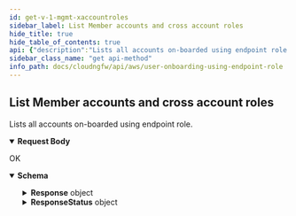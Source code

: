 ```yaml
---
id: get-v-1-mgmt-xaccountroles
sidebar_label: List Member accounts and cross account roles
hide_title: true
hide_table_of_contents: true
api: {"description":"Lists all accounts on-boarded using endpoint role.          \n","operationId":"get-v1-mgmt-xaccountroles","parameters":[],"requestBody":{"content":{"application/json":{"schema":{"additionalProperties":false,"properties":{"MaxResults":{"default":1024,"description":"The maximum number of accounts you want Cloud NGFW to return for this request. \n","maximum":1024,"minimum":1,"title":"Maxresults","type":"integer"},"NextToken":{"description":"If the number of accounts for retrieval exceeds the maximum you requested, Cloud NGFW returns a NextToken value in response. To retrieve the next batch of accounts, use this token in your next request.\n","maxLength":2048,"minLength":1,"pattern":"^[-0-9A-Za-z:\\/+=]+$","title":"Nexttoken","type":"string"}},"title":"ListXAccountRolesRequest","type":"object"}}}},"responses":{"200":{"content":{"application/json":{"schema":{"additionalProperties":false,"properties":{"Response":{"description":"The API call response.\n","additionalProperties":false,"properties":{"AccountIds":{"description":"The unique ID of the account.\n","items":{"maxLength":12,"pattern":"^$|^[0-9]+$","type":"string"},"title":"Accountids","type":"array"},"NextToken":{"description":"If the number of accounts for retrieval exceeds the maximum you requested, Cloud NGFW returns a NextToken value in response. To retrieve the next batch of accounts, use this token in your next request.\n","maxLength":2048,"minLength":1,"pattern":"^[-0-9A-Za-z:\\/+=]+$","title":"Nexttoken","type":"string"}},"title":"ResponseData","type":"object"},"ResponseStatus":{"description":"The API call response status.\n","additionalProperties":false,"properties":{"ErrorCode":{"default":0,"description":"Default value of a successful response is 0. Any other number indicates an error code.  \n\n400—HTTP bad request\n* InvalidOperationException—Operation failed because it is not valid. For example, when you delete an NGFW or rulestack in use.\n* InvalidRequestException—Operation failed due to invalid request. For example, unsupported parameter name or value in the request.\n* LimitExceededException—Operation failed due to violation in limit settings.\n* ResourceNotFoundException—Unable to locate a resource using the parameters you provided.\n* ThrottlingException—Operation failed due to throttling limitations.   \n\n500—Bad request \n* InternalServerError—Your request is valid but Cloud NGFW could not perform the operation due to a system issue.\n","title":"Errorcode","type":"integer"},"Reason":{"description":"The error description\n","title":"Reason","type":"string"}},"title":"Result","type":"object"}},"title":"ListXAccountRolesResponse","type":"object"}}},"description":"OK"}},"tags":["UserOnboarding-MemberAccounts"],"method":"get","path":"/v1/mgmt/xaccountroles","servers":[{"url":"https://api.us-east-1.aws.cloudngfw.paloaltonetworks.com"}],"jsonRequestBodyExample":{"MaxResults":0,"NextToken":"string"},"info":{"contact":{},"description":"Cloud NGFW requires you to onboard an AWS account to create and manage the resources required by Cloud NGFW. The Cloud NGFW service uses a Cloud Formation Template (CFT) stack to create these roles needed for Cloud NGFW to access resources in your AWS environment.\n","title":"User Onboarding using Endpoint Role","version":"1.0.0"},"postman":{"name":"List Member accounts and cross account roles","description":{"content":"Lists all accounts on-boarded using endpoint role.          \n","type":"text/plain"},"url":{"path":["v1","mgmt","xaccountroles"],"host":["{{baseUrl}}"],"query":[],"variable":[]},"header":[{"key":"Content-Type","value":"application/json"},{"key":"Accept","value":"application/json"}],"method":"GET","body":{"mode":"raw","raw":"\"\"","options":{"raw":{"language":"json"}}}}}
sidebar_class_name: "get api-method"
info_path: docs/cloudngfw/api/aws/user-onboarding-using-endpoint-role
---
```



## List Member accounts and cross account roles



Lists all accounts on-boarded using endpoint role.          


<details style={{}} data-collapsed={false} open={true}><summary style={{"textAlign":"left"}}><strong>Request Body</strong></summary><div style={{"textAlign":"left","marginLeft":"1rem"}}></div><ul style={{"marginLeft":"1rem"}}><SchemaItem collapsible={false} name={"MaxResults"} required={false} schemaDescription={"The maximum number of accounts you want Cloud NGFW to return for this request. \n"} schemaName={"Maxresults"} qualifierMessage={"**Possible values:** 1 ≤ value ≤ 1024"}></SchemaItem><SchemaItem collapsible={false} name={"NextToken"} required={false} schemaDescription={"If the number of accounts for retrieval exceeds the maximum you requested, Cloud NGFW returns a NextToken value in response. To retrieve the next batch of accounts, use this token in your next request.\n"} schemaName={"Nexttoken"} qualifierMessage={"**Possible values:** 1 ≤ length ≤ 2048, Value must match regular expression `^[-0-9A-Za-z:\\/+=]+$`"}></SchemaItem></ul></details><div><ApiTabs><TabItem label={"200"} value={"200"}><div>

OK

</div><div><details style={{}} data-collapsed={false} open={true}><summary style={{"textAlign":"left"}}><strong>Schema</strong></summary><div style={{"textAlign":"left","marginLeft":"1rem"}}></div><ul style={{"marginLeft":"1rem"}}><SchemaItem collapsible={true} className={"schemaItem"}><details style={{}}><summary style={{}}><strong>Response</strong><span style={{"opacity":"0.6"}}> object</span></summary><div style={{"marginLeft":"1rem"}}><div style={{"marginTop":".5rem","marginBottom":".5rem"}}>

The API call response.


</div><SchemaItem collapsible={false} name={"AccountIds"} required={false} schemaDescription={"The unique ID of the account.\n"} schemaName={"string[]"} qualifierMessage={"**Possible values:** length ≤ 12, Value must match regular expression `^$|^[0-9]+$`"}></SchemaItem><SchemaItem collapsible={false} name={"NextToken"} required={false} schemaDescription={"If the number of accounts for retrieval exceeds the maximum you requested, Cloud NGFW returns a NextToken value in response. To retrieve the next batch of accounts, use this token in your next request.\n"} schemaName={"Nexttoken"} qualifierMessage={"**Possible values:** 1 ≤ length ≤ 2048, Value must match regular expression `^[-0-9A-Za-z:\\/+=]+$`"}></SchemaItem></div></details></SchemaItem><SchemaItem collapsible={true} className={"schemaItem"}><details style={{}}><summary style={{}}><strong>ResponseStatus</strong><span style={{"opacity":"0.6"}}> object</span></summary><div style={{"marginLeft":"1rem"}}><div style={{"marginTop":".5rem","marginBottom":".5rem"}}>

The API call response status.


</div><SchemaItem collapsible={false} name={"ErrorCode"} required={false} schemaDescription={"Default value of a successful response is 0. Any other number indicates an error code.  \n\n400—HTTP bad request\n* InvalidOperationException—Operation failed because it is not valid. For example, when you delete an NGFW or rulestack in use.\n* InvalidRequestException—Operation failed due to invalid request. For example, unsupported parameter name or value in the request.\n* LimitExceededException—Operation failed due to violation in limit settings.\n* ResourceNotFoundException—Unable to locate a resource using the parameters you provided.\n* ThrottlingException—Operation failed due to throttling limitations.   \n\n500—Bad request \n* InternalServerError—Your request is valid but Cloud NGFW could not perform the operation due to a system issue.\n"} schemaName={"Errorcode"} qualifierMessage={undefined}></SchemaItem><SchemaItem collapsible={false} name={"Reason"} required={false} schemaDescription={"The error description\n"} schemaName={"Reason"} qualifierMessage={undefined}></SchemaItem></div></details></SchemaItem></ul></details></div></TabItem></ApiTabs></div>
      